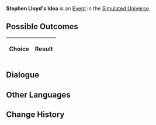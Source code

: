 {{Simulated Universe Event Infobox
|title         = Stephen Lloyd's Idea
|image         = Random Event Normal.png
|type          =
|domains_su    = Occurrence
|domains_ext   = 
|domains_swarm = 
|domains_gng   = 
|requirements  =
|prev          = 
|next          = 
|indexRewards  =
|characters    = 
}}
'''Stephen Lloyd's Idea''' is an [[Simulated Universe/Events|Event]] in the [[Simulated Universe]].

==Possible Outcomes==
{| class="article-table"
!Choice
!Result

|}

<!--
==Gameplay Notes==

-->
==Dialogue==
{{Dialogue Start}}

{{Dialogue End}}

==Other Languages==
{{Other Languages
|zhs   = 斯蒂芬•劳艾德的点子
|zht   = 史帝芬•勞艾德的點子
|ja    = スティーブン・ロイドのアイデア
|ko    = 스티븐•로이드의 아이디어
|es    = La idea de Stephen Lloyd
|fr    = L'idée de Stephen Lloyd
|ru    = Идея Стивена Ллойда
|th    = แนวคิดของ Stephen Lloyd
|vi    = Ý Tưởng Của Stephen Lloyd
|de    = Stephen Lloyds Idee
|id    = Ide Stephen Lloyd
|pt    = Ideia de Stephen Lloyd
}}

==Change History==
{{Change History|1.0}}
